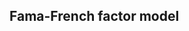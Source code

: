 ## Fama-French factor model

<!--
Fama French factor model assumes the stochastic discount
factor to be a special linear model depending only on a few
factors. The Fama French three factor model depends on xxx,
xxx, xxx and five factor model additional includes xxx and
xxx.
-->
